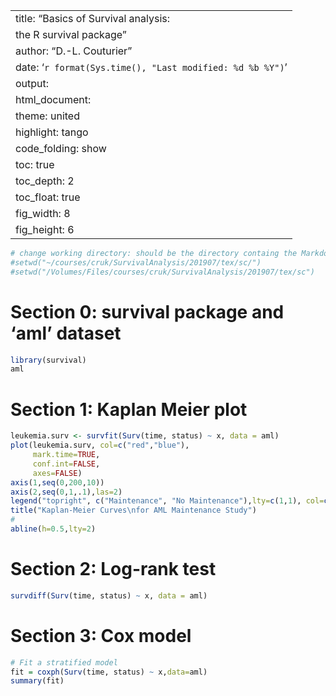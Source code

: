 


---
title: "Basics of Survival analysis: 
the R survival package" 
author: "D.-L. Couturier"
date: '`r format(Sys.time(), "Last modified: %d %b %Y")`'
output:
  html_document:
    theme: united 
    highlight: tango
    code_folding: show    
    toc: true           
    toc_depth: 2       
    toc_float: true     
    fig_width: 8
    fig_height: 6
---


<!--- rmarkdown::render("/Volumes/Files/courses/cruk/SurvivalAnalysis/201907/tex/sc/Survival_Analysis.Rmd") --->
<!--- rmarkdown::render("~/courses/cruk/SurvivalAnalysis/201907/tex/sc/Survival_Analysis.Rmd") --->

```r
# change working directory: should be the directory containg the Markdown files:
#setwd("~/courses/cruk/SurvivalAnalysis/201907/tex/sc/")
#setwd("/Volumes/Files/courses/cruk/SurvivalAnalysis/201907/tex/sc")

```

# Section 0: survival package and 'aml' dataset

```r
library(survival)
aml
```


# Section 1: Kaplan Meier plot

```r
leukemia.surv <- survfit(Surv(time, status) ~ x, data = aml) 
plot(leukemia.surv, col=c("red","blue"), 
     mark.time=TRUE,
     conf.int=FALSE,
     axes=FALSE)
axis(1,seq(0,200,10))
axis(2,seq(0,1,.1),las=2)
legend("topright", c("Maintenance", "No Maintenance"),lty=c(1,1), col=c("red","blue")) 
title("Kaplan-Meier Curves\nfor AML Maintenance Study") 
# 
abline(h=0.5,lty=2)
```

# Section 2: Log-rank test


```r
survdiff(Surv(time, status) ~ x, data = aml) 
```

# Section 3: Cox model

```r
# Fit a stratified model 
fit = coxph(Surv(time, status) ~ x,data=aml)
summary(fit)
```


